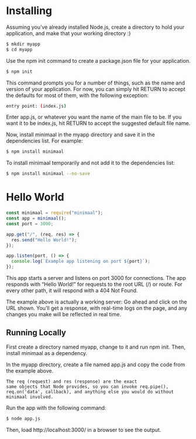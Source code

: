 # Installing

Assuming you’ve already installed Node.js, create a directory to hold your application, and make that your working directory :)

```bash {3} copy
$ mkdir myapp
$ cd myapp
```

Use the npm init command to create a package.json file for your application.

```bash {3} copy
$ npm init
```

This command prompts you for a number of things, such as the name and version of your application. For now, you can simply hit RETURN to accept the defaults for most of them, with the following exception:

```bash {3} copy
entry point: (index.js)
```

Enter app.js, or whatever you want the name of the main file to be. If you want it to be index.js, hit RETURN to accept the suggested default file name.

Now, install minimaal in the myapp directory and save it in the dependencies list. For example:

```bash {3} copy
$ npm install minimaal
```

To install minimaal temporarily and not add it to the dependencies list:

```bash {3} copy
$ npm install minimaal --no-save
```

# Hello World

```js filename="index.js" {2} copy
const minimaal = require("minimaal");
const app = minimaal();
const port = 3000;

app.get("/", (req, res) => {
  res.send("Hello World!");
});

app.listen(port, () => {
  console.log(`Example app listening on port ${port}`);
});
```

This app starts a server and listens on port 3000 for connections. The app responds with “Hello World!” for requests to the root URL (/) or route. For every other path, it will respond with a 404 Not Found.

The example above is actually a working server: Go ahead and click on the URL shown. You’ll get a response, with real-time logs on the page, and any changes you make will be reflected in real time.

## Running Locally

First create a directory named myapp, change to it and run npm init. Then, install minimaal as a dependency.

In the myapp directory, create a file named app.js and copy the code from the example above.

```
The req (request) and res (response) are the exact
same objects that Node provides, so you can invoke req.pipe(),
req.on('data', callback), and anything else you would do without minimaal involved.
```

Run the app with the following command:

```bash copy
$ node app.js
```

Then, load http://localhost:3000/ in a browser to see the output.
